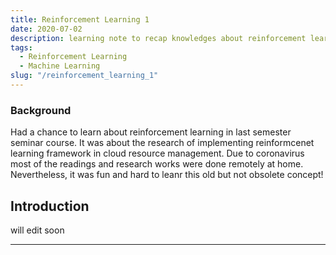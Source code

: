 ```yaml
---
title: Reinforcement Learning 1
date: 2020-07-02
description: learning note to recap knowledges about reinforcement learning
tags:
  - Reinforcement Learning
  - Machine Learning
slug: "/reinforcement_learning_1"
---
```


### Background

Had a chance to learn about reinforcement learning in last semester seminar course.
It was about the research of implementing reinformcenet learning framework in cloud resource management.
Due to coronavirus most of the readings and research works were done remotely at home.
Nevertheless, it was fun and hard to leanr this old but not obsolete concept!

## Introduction

will edit soon

---

